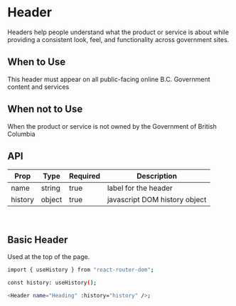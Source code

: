 
<Meta title="Header" component={Header} />

# Header

Headers help people understand what the product or service is about while providing a consistent
look, feel, and functionality across government sites.

## When to Use

This header must appear on all public-facing online B.C. Government content and services

## When not to Use

When the product or service is not owned by the Government of British Columbia

## API

| Prop    | Type   | Required | Description                   |
| ------- | ------ | -------- | ----------------------------- |
| name    | string | true     | label for the header          |
| history | object | true     | javascript DOM history object |

<br />

## Basic Header

Used at the top of the page.

<Story name="Basic Header" id="header--basic"></Story>

```bash
import { useHistory } from "react-router-dom";

const history: useHistory();

<Header name="Heading" :history="history" />;
```
